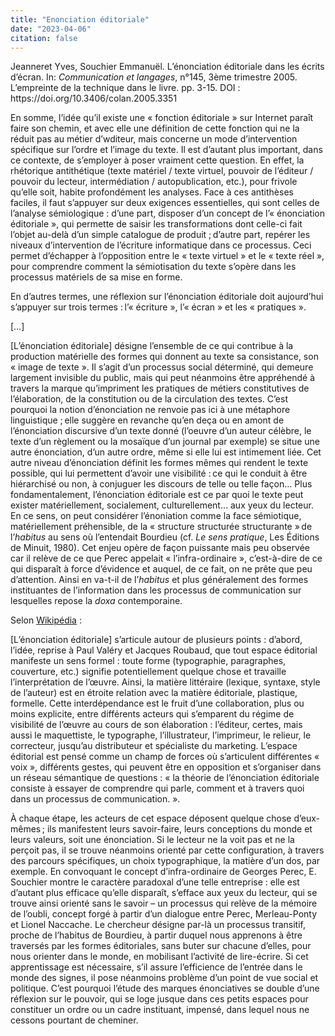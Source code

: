 ```yaml
---
title: "Enonciation éditoriale"
date: "2023-04-06"
citation: false
---
```



 Jeanneret Yves, Souchier Emmanuël. L'énonciation éditoriale dans les écrits d'écran. In: *Communication et langages*, n°145, 3ème trimestre 2005. L'empreinte de la technique dans le livre. pp. 3-15. DOI : https://doi.org/10.3406/colan.2005.3351

En somme, l'idée qu'il existe une « fonction éditoriale » sur Internet paraît faire son chemin, et avec elle une définition de cette fonction qui ne la réduit pas au métier d'wditeur, mais concerne un mode d'intervention spécifique sur l'ordre et l'image du texte. Il est d'autant plus important, dans ce contexte, de s'employer à poser vraiment cette question. En effet, la rhétorique antithétique (texte matériel / texte virtuel, pouvoir de l'éditeur / pouvoir du lecteur, intermédiation / autopublication, etc.), pour frivole qu'elle soit, habite profondément les analyses. Face à ces antithèses faciles, il faut s'appuyer sur deux exigences essentielles, qui sont celles de l'analyse sémiologique : d'une part, disposer d'un concept de l'« énonciation éditoriale », qui permette de saisir les transformations dont celle-ci fait l'objet au-delà d'un simple catalogue de produit ; d'autre part, repérer les niveaux d'intervention de l'écriture informatique dans ce processus. Ceci permet d'échapper à l'opposition entre le « texte virtuel » et le « texte réel », pour comprendre comment la sémiotisation du texte s'opère dans les processus matériels de sa mise en forme.  

En d'autres termes, une réflexion sur l'énonciation éditoriale doit aujourd'hui s'appuyer sur trois termes : l'« écriture », l'« écran » et les « pratiques ».

[...]

[L'énonciation éditoriale] désigne l'ensemble de ce qui contribue à la production matérielle des formes qui donnent au texte sa consistance, son « image de texte ». Il s'agit d'un processus social déterminé, qui demeure largement invisible du public, mais qui peut néanmoins être appréhendé à travers la marque qu'impriment les pratiques de métiers constitutives de l'élaboration, de la constitution ou de la circulation des textes. C'est pourquoi la notion d'énonciation ne renvoie pas ici à une métaphore linguistique ; elle suggère en revanche qu'en deça ou en amont de l'énonciation discursive d'un texte donné (l'oeuvre d'un auteur célèbre, le texte d'un règlement ou la mosaïque d'un journal par exemple) se situe une autre énonciation, d'un autre ordre, même si elle lui est intimement liée. Cet autre niveau d'énonciation définit les formes mêmes qui rendent le texte possible, qui lui permettent d'avoir une visibilité : ce qui le conduit à être hiérarchisé ou non, à conjuguer les discours de telle ou telle façon... Plus fondamentalement, l'énonciation éditoriale est ce par quoi le texte peut exister matériellement, socialement, culturellement... aux yeux du lecteur. En ce sens, on peut considérer l'énoniation comme la face sémiotique, matériellement préhensible, de la « structure structurée structurante » de l'*habitus* au sens où l'entendait Bourdieu (cf. *Le sens pratique*, Les Éditions de Minuit, 1980). Cet enjeu opère de façon puissante mais peu observée car il relève de ce que Perec appelait « l'infra-ordinaire », c'est-à-dire de ce qui disparaît à force d'évidence et auquel, de ce fait, on ne prête que peu d'attention. Ainsi en va-t-il de l'*habitus* et plus généralement des formes instituantes de l'information dans les processus de communication sur lesquelles repose la *doxa* contemporaine.

Selon [Wikipédia](https://fr.wikipedia.org/wiki/%C3%89nonciation_%C3%A9ditoriale) :

[L'énonciation éditoriale] s’articule autour de plusieurs points : d’abord, l’idée, reprise à Paul Valéry et Jacques Roubaud, que tout espace éditorial manifeste un sens formel : toute forme (typographie, paragraphes, couverture, etc.) signifie potentiellement quelque chose et travaille l’interprétation de l’œuvre. Ainsi, la matière littéraire (lexique, syntaxe, style de l’auteur) est en étroite relation avec la matière éditoriale, plastique, formelle. Cette interdépendance est le fruit d’une collaboration, plus ou moins explicite, entre différents acteurs qui s’emparent du régime de visibilité de l’œuvre au cours de son élaboration : l’éditeur, certes, mais aussi le maquettiste, le typographe, l’illustrateur, l’imprimeur, le relieur, le correcteur, jusqu’au distributeur et spécialiste du marketing. L’espace éditorial est pensé comme un champ de forces où s’articulent différentes « voix », différents gestes, qui peuvent être en opposition et s'organiser dans un réseau sémantique de questions : « la théorie de l’énonciation éditoriale consiste à essayer de comprendre qui parle, comment et à travers quoi dans un processus de communication. ».

À chaque étape, les acteurs de cet espace déposent quelque chose d’eux-mêmes ; ils manifestent leurs savoir-faire, leurs conceptions du monde et leurs valeurs, soit une énonciation. Si le lecteur ne la voit pas et ne la perçoit pas, il se trouve néanmoins orienté par cette configuration, à travers des parcours spécifiques, un choix typographique, la matière d’un dos, par exemple. En convoquant le concept d’infra-ordinaire de Georges Perec, E. Souchier montre le caractère paradoxal d’une telle entreprise : elle est d’autant plus efficace qu’elle disparaît, s’efface aux yeux du lecteur, qui se trouve ainsi orienté sans le savoir – un processus qui relève de la mémoire de l’oubli, concept forgé à partir d’un dialogue entre Perec, Merleau-Ponty et Lionel Naccache. Le chercheur désigne par-là un processus transitif, proche de l’habitus de Bourdieu, à partir duquel nous apprenons à être traversés par les formes éditoriales, sans buter sur chacune d’elles, pour nous orienter dans le monde, en mobilisant l’activité de lire-écrire. Si cet apprentissage est nécessaire, s’il assure l’efficience de l’entrée dans le monde des signes, il pose néanmoins problème d’un point de vue social et politique. C’est pourquoi l’étude des marques énonciatives se double d’une réflexion sur le pouvoir, qui se loge jusque dans ces petits espaces pour constituer un ordre ou un cadre instituant, impensé, dans lequel nous ne cessons pourtant de cheminer. 

